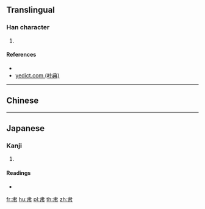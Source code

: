 {{character info/new}}
==Translingual==

===Han character===
{{Han char|rn=50|rad=巾|as=03|sn=6|four=|canj=LB,XLB}}

# {{defn|Han|sort=巾03}}

====References====
* {{Han ref|kx=0329.020|dkj=08790|dj=0634.110|hdz=10730.200|uh=5E07|ud=24071}}
* [http://yedict.com/htm/5E/5E07.htm yedict.com (叶典)]

----

==Chinese==
{{zh-see|𦘒|v}}

----

==Japanese==

===Kanji===
{{ja-kanji|grade=|rs=巾03}}

# {{defn|lang=ja|sort=巾03}}

====Readings====
* {{ja-readings|on=[[でん]] (den), [[にょう]] (nyō)|kun=[[てわざがすばやい]] (tewazagasubayai)}}

[[fr:帇]]
[[hu:帇]]
[[pl:帇]]
[[th:帇]]
[[zh:帇]]